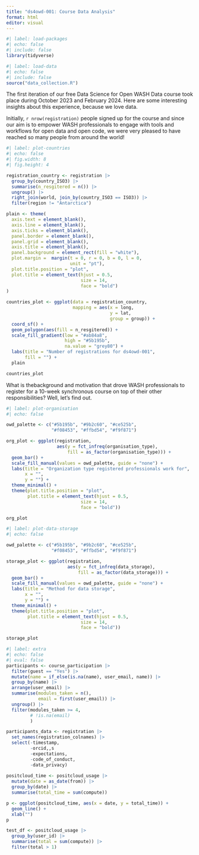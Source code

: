 ```yaml
---
title: "ds4owd-001: Course Data Analysis"
format: html
editor: visual
---
```


```r
#| label: load-packages
#| echo: false
#| include: false
library(tidyverse)
```

```r
#| label: load-data
#| echo: false
#| include: false
source("data_collection.R")
```

The first iteration of our free Data Science for Open WASH Data course took place during October 2023 and February 2024. Here are some interesting insights about this experience, because we love data.

Initially, `r nrow(registration)` people signed up for the course and since our aim is to empower WASH professionals to engage with tools and workflows for open data and open code, we were very pleased to have reached so many people from around the world!

```r
#| label: plot-countries
#| echo: false
#| fig.width: 8
#| fig.height: 4

registration_country <- registration |> 
  group_by(country_ISO3) |> 
  summarise(n_resgitered = n()) |> 
  ungroup() |> 
  right_join(world, join_by(country_ISO3 == ISO3)) |> 
  filter(region != "Antarctica")

plain <- theme(
  axis.text = element_blank(),
  axis.line = element_blank(),
  axis.ticks = element_blank(),
  panel.border = element_blank(),
  panel.grid = element_blank(),
  axis.title = element_blank(),
  panel.background = element_rect(fill = "white"),
  plot.margin =  margin(t = 0, r = 0, b = 0, l = 0, 
                        unit = "pt"),
  plot.title.position = "plot",
  plot.title = element_text(hjust = 0.5, 
                            size = 14, 
                            face = "bold")
)

countries_plot <- ggplot(data = registration_country, 
                         mapping = aes(x = long, 
                                       y = lat, 
                                       group = group)) + 
  coord_sf() +
  geom_polygon(aes(fill = n_resgitered)) +
  scale_fill_gradient(low = "#ab84a8", 
                      high = "#5b195b", 
                      na.value = "grey80") +
  labs(title = "Number of registrations for ds4owd-001", 
       fill = "") +
  plain

countries_plot
```

What is thebackground and motivation that drove WASH professionals to register for a 10-week synchronous course on top of their other responsibilities? Well, let's find out.

```r
#| label: plot-organisation
#| echo: false

owd_palette <- c("#5b195b", "#9b2c60", "#ce525b",
                 "#f08453", "#ffbd54", "#f9f871")

org_plot <- ggplot(registration, 
                   aes(y = fct_infreq(organisation_type), 
                       fill = as_factor(organisation_type))) +
  geom_bar() +
  scale_fill_manual(values = owd_palette, guide = "none") +
  labs(title = "Organization type registered professionals work for", 
       x = "", 
       y = "") + 
  theme_minimal() +
  theme(plot.title.position = "plot",
        plot.title = element_text(hjust = 0.5,
                            size = 14, 
                            face = "bold"))

org_plot
```

```r
#| label: plot-data-storage
#| echo: false

owd_palette <- c("#5b195b", "#9b2c60", "#ce525b",
                 "#f08453", "#ffbd54", "#f9f871")

storage_plot <- ggplot(registration, 
                       aes(y = fct_infreq(data_storage), 
                           fill = as_factor(data_storage))) +
  geom_bar() +
  scale_fill_manual(values = owd_palette, guide = "none") +
  labs(title = "Method for data storage", 
       x = "", 
       y = "") + 
  theme_minimal() +
  theme(plot.title.position = "plot",
        plot.title = element_text(hjust = 0.5,
                            size = 14, 
                            face = "bold"))

storage_plot
```



```r
#| label: extra
#| echo: false
#| eval: false
participants <- course_participation |> 
  filter(guest == "Yes") |>
  mutate(name = if_else(is.na(name), user_email, name)) |> 
  group_by(name) |> 
  arrange(user_email) |> 
  summarise(modules_taken = n(),
            email = first(user_email)) |> 
  ungroup() |> 
  filter(modules_taken >= 4,
         # !is.na(email)
         ) 

participants_data <- registration |> 
  set_names(registration_colnames) |> 
  select(-timestamp, 
         -orcid,,s
         -expectations,
         -code_of_conduct,
         -data_privacy) 
  
positcloud_time <- positcloud_usage |> 
  mutate(date = as_date(from)) |> 
  group_by(date) |> 
  summarise(total_time = sum(compute))

p <- ggplot(positcloud_time, aes(x = date, y = total_time)) +
  geom_line() + 
  xlab("")
p

test_df <- positcloud_usage |> 
  group_by(user_id) |>
  summarise(total = sum(compute)) |> 
  filter(total > 1) 
```
